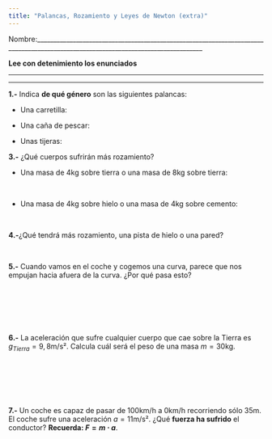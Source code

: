 ```yaml
---
title: "Palancas, Rozamiento y Leyes de Newton (extra)"
---
```


Nombre:\_\_\_\_\_\_\_\_\_\_\_\_\_\_\_\_\_\_\_\_\_\_\_\_\_\_\_\_\_\_\_\_\_\_\_\_\_\_\_\_\_\_\_\_\_\_\_\_\_\_\_\_\_\_\_\_\_\_\_\_\_\_\_\_\_\_\_\_\_\_\_\_\_\_\_\_\_\_\_\_\_\_\_\_\_\_\_\_\_\_\_\_\_\_\_\_\_\_\_\_\_\_\_\_\_\_\_\_\_\_\_\_\_\_\_\_\_\_\_\_\_\_\_\_\_\_\_\_\_\_

**Lee con detenimiento los enunciados**

------------------------------------------------------------------------

------------------------------------------------------------------------

**1.-** Indica **de qué género** son las siguientes palancas:

-   Una carretilla:

-   Una caña de pescar:

-   Unas tijeras:

**3.-** ¿Qué cuerpos sufrirán más rozamiento?

-   Una masa de 4kg sobre tierra o una masa de 8kg sobre tierra:

<br>

-   Una masa de 4kg sobre hielo o una masa de 4kg sobre cemento:

<br>

**4.-**¿Qué tendrá más rozamiento, una pista de hielo o una pared?

<br>

**5.-** Cuando vamos en el coche y cogemos una curva, parece que nos empujan hacia afuera de la curva. ¿Por qué pasa esto?

<br>

<br>

<br>

**6.-** La aceleración que sufre cualquier cuerpo que cae sobre la Tierra es $g_{Tierra}=9,8 \text{m}/\text{s}²$. Calcula cuál será el peso de una masa $m=30 \text{kg}$.

<br>

<br>

<br>

**7.-** Un coche es capaz de pasar de $100 \text{km/h}$ a $0 \text{km/h}$ recorriendo sólo $35\text{m}$. El coche sufre una aceleración $a= 11\text{m/}\text{s}²$. ¿Qué **fuerza ha sufrido** el conductor? **Recuerda: $F=m\cdot a$**.

<br>

<br>

<br>

<br>

<br>

<br>

